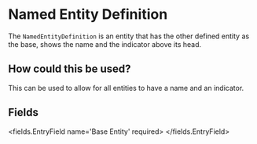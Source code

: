 
# Named Entity Definition

The `NamedEntityDefinition` is an entity that has the other defined entity as the base,
shows the name and the indicator above its head.

## How could this be used?
This can be used to allow for all entities to have a name and an indicator.


## Fields

<fields.EntryField name='Base Entity' required>
</fields.EntryField>
